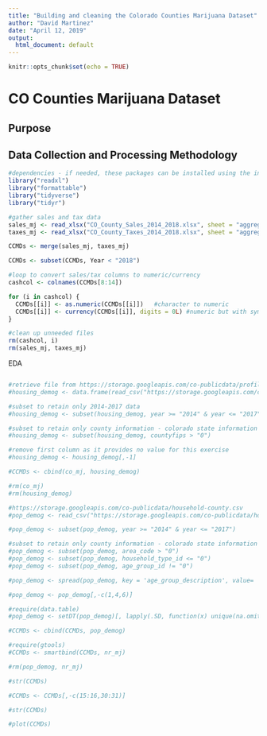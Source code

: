 ---
title: "Building and cleaning the Colorado Counties Marijuana Dataset"
author: "David Martinez"
date: "April 12, 2019"
output:
  html_document: default
---

```{r setup, include=FALSE}
knitr::opts_chunk$set(echo = TRUE)
```
# CO Counties Marijuana Dataset<br>
## Purpose
## Data Collection and Processing Methodology<br>




```{r message=FALSE, warning=FALSE}
#dependencies - if needed, these packages can be installed using the install.packages() function
library("readxl")
library("formattable")
library("tidyverse")
library("tidyr")

```

```{r}
#gather sales and tax data
sales_mj <- read_xlsx("CO_County_Sales_2014_2018.xlsx", sheet = "aggregate", range = NULL, col_names = TRUE)
taxes_mj <- read_xlsx("CO_County_Taxes_2014_2018.xlsx", sheet = "aggregate", range = NULL, col_names = TRUE)

CCMDs <- merge(sales_mj, taxes_mj)

CCMDs <- subset(CCMDs, Year < "2018")

#loop to convert sales/tax columns to numeric/currency
cashcol <- colnames(CCMDs[8:14])

for (i in cashcol) {
  CCMDs[[i]] <- as.numeric(CCMDs[[i]])   #character to numeric
  CCMDs[[i]] <- currency(CCMDs[[i]], digits = 0L) #numeric but with symbology
}

#clean up unneeded files
rm(cashcol, i)
rm(sales_mj, taxes_mj)

```


EDA
```{r}

```


```{r}
#retrieve file from https://storage.googleapis.com/co-publicdata/profiles-county.csv
#housing_demog <- data.frame(read_csv("https://storage.googleapis.com/co-publicdata/profiles-county.csv", col_names = TRUE, col_types = NULL))

#subset to retain only 2014-2017 data
#housing_demog <- subset(housing_demog, year >= "2014" & year <= "2017")

#subset to retain only county information - colorado state information is stripped out
#housing_demog <- subset(housing_demog, countyfips > "0")

#remove first column as it provides no value for this exercise
#housing_demog <- housing_demog[,-1]

#CCMDs <- cbind(co_mj, housing_demog)

#rm(co_mj)
#rm(housing_demog)

```

```{r}
#https://storage.googleapis.com/co-publicdata/household-county.csv
#pop_demog <- read_csv("https://storage.googleapis.com/co-publicdata/household-county.csv", col_names = TRUE, col_types = NULL)

#pop_demog <- subset(pop_demog, year >= "2014" & year <= "2017")

#subset to retain only county information - colorado state information is stripped out
#pop_demog <- subset(pop_demog, area_code > "0")
#pop_demog <- subset(pop_demog, household_type_id <= "0")
#pop_demog <- subset(pop_demog, age_group_id != "0")

#pop_demog <- spread(pop_demog, key = 'age_group_description', value= 'total_households')

#pop_demog <- pop_demog[,-c(1,4,6)]

#require(data.table)
#pop_demog <- setDT(pop_demog)[, lapply(.SD, function(x) unique(na.omit(x))), by = "area_code"]

#CCMDs <- cbind(CCMDs, pop_demog)

#require(gtools)
#CCMDs <- smartbind(CCMDs, nr_mj)

#rm(pop_demog, nr_mj)

```

```{r}

#str(CCMDs)

#CCMDs <- CCMDs[,-c(15:16,30:31)]

#str(CCMDs)

#plot(CCMDs)
```



